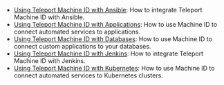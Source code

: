 - [Using Teleport Machine ID with Ansible](../../machine-id/guides/ansible.mdx): How to integrate Teleport Machine ID with Ansible.
- [Using Teleport Machine ID with Applications](../../machine-id/guides/applications.mdx): How to use Machine ID to connect automated services to applications.
- [Using Teleport Machine ID with Databases](../../machine-id/guides/databases.mdx): How to use Machine ID to connect custom applications to your databases.
- [Using Teleport Machine ID with Jenkins](../../machine-id/guides/jenkins.mdx): How to integrate Teleport Machine ID with Jenkins.
- [Using Teleport Machine ID with Kubernetes](../../machine-id/guides/kubernetes.mdx): How to use Machine ID to connect automated services to Kubernetes clusters.
